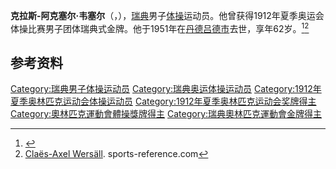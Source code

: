 {{NoteTA|G1=Sports}}
'''克拉斯-阿克塞尔·韦塞尔'''（{{lang-sv|Claës-Axel Wersäll}}，{{bd|1888年|6月26日|1951年|2月12日}}），[[瑞典|瑞典]]男子[[体操|体操]]运动员。他曾获得1912年夏季奥运会体操比赛男子团体瑞典式金牌。他于1951年在[[丹德吕德市|丹德吕德市]]去世，享年62岁。<ref>{{Cite web|title=Claës A. WERSÄLL|url=https://www.olympic.org/claes-a-wersall|accessdate=2021-03-21|work=International Olympic Committee}}</ref><ref name=sr>[https://web.archive.org/web/20200417205156/https://www.sports-reference.com/olympics/athletes/we/claes-axel-wersall-1.html Claës-Axel Wersäll]. sports-reference.com</ref>

== 参考资料 ==
{{reflist}}

{{Authority control}}
{{DEFAULTSORT:Wersäll, Claës-Axel}}
[[Category:瑞典男子体操运动员|Category:瑞典男子体操运动员]]
[[Category:瑞典奥运体操运动员|Category:瑞典奥运体操运动员]]
[[Category:1912年夏季奥林匹克运动会体操运动员|Category:1912年夏季奥林匹克运动会体操运动员]]
[[Category:1912年夏季奥林匹克运动会奖牌得主|Category:1912年夏季奥林匹克运动会奖牌得主]]
[[Category:奧林匹克運動會體操獎牌得主|Category:奧林匹克運動會體操獎牌得主]]
[[Category:瑞典奧林匹克運動會金牌得主|Category:瑞典奧林匹克運動會金牌得主]]